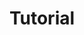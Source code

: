 ---
credit:
- Thomas Quig
- Joseph Ravichandran
featured: false
location: Zoom
recording: 'https://youtu.be/hFbiZy9B2NM'
slides: tutorial.pdf
tags:
- welcome
- setup
- wsl
- docker
- shell
- terminal
- in-depth
time_start: 2020-09-17T18:00:00.000000-05:00
title: Tutorial
week_number: 3
---
